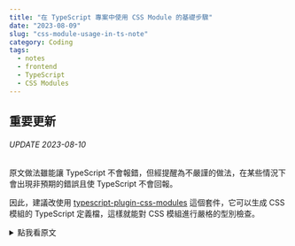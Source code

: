 ```yaml
---
title: "在 TypeScript 專案中使用 CSS Module 的基礎步驟"
date: "2023-08-09"
slug: "css-module-usage-in-ts-note"
category: Coding
tags:
  - notes
  - frontend
  - TypeScript
  - CSS Modules
---
```


## 重要更新

###### UPDATE 2023-08-10

原文做法雖能讓 TypeScript 不會報錯，但經提醒為不嚴謹的做法，在某些情況下會出現非預期的錯誤且使 TypeScript 不會回報。

因此，建議改使用 [typescript-plugin-css-modules](https://www.npmjs.com/package/typescript-plugin-css-modules) 這個套件，它可以生成 CSS 模組的 TypeScript 定義檔，這樣就能對 CSS 模組進行嚴格的型別檢查。

<details>
<summary>點我看原文</summary>

當你在 TypeScript 專案中使用 CSS Module，可能會出現這個報錯

`Cannot find module '.FOLDER_PATH/COMPNENT_NAME.module.css' or its corresponding type declarations.`

假如檔案路徑以及檔名都沒有 typo，則很可能與 TypeScript 的型別定義有關，因為 TypeScript 預設情況下並不知道如何處理 CSS 模組。

要解決這個問題，首先可以在根目錄（不限於）建立一個名稱為 types 的資料夾，並且在 types 資料夾內建立一個 COMPNENT_NAME.d.ts (ex: Comments.d.ts)

在 COMPNENT_NAME.d.ts 裡面加入以下內容並存擋

```css
declare module '\*.module.css' {
const classes: { readonly [key: string]: string };
export default classes;
}
```

接著到 tsconfig.json 這個檔案，找到

```json
{
  "include": [...]
}
```

指定 types 資料夾後存擋

```json
{
  "include": [..., "types"]
}
```

這樣就完成了，有時候新的設定需要重新啟動 TypeScript Server 才能生效
（ IDE 的工作區在 ts 檔案時，按下 `cmd + shift + p` ，）

</details>
